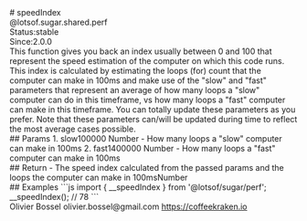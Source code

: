 <div class="docmap-mdx">
# speedIndex
<div class="_namespace">@lotsof.sugar.shared.perf</div>
<div class="_metas">
<div class="_status"><span class="_status-label">Status:</span><span class="_status-value -stable">stable</span></div>
<div class="_since"><span class="_since-label">Since:</span><span class="_since-value">2.0.0</span></div>
</div>
<div class="_description">
This function gives you back an index usually between 0 and 100 that represent
the speed estimation of the computer on which this code runs.
This index is calculated by estimating the loops (for) count that the computer
can make in 100ms and make use of the "slow" and "fast" parameters that represent
an average of how many loops a "slow" computer can do in this timeframe, vs how many loops a "fast"
computer can make in this timeframe.
You can totally update these parameters as you prefer.
Note that these parameters can/will be updated during time to reflect the most
average cases possible.
</div>
<div class="_params">
## Params
1. <span class="_name">slow</span><span class="_default">100000</span> <span class="_type">Number</span>
   - How many loops a "slow" computer can make in 100ms
2. <span class="_name">fast</span><span class="_default">1400000</span> <span class="_type">Number</span>
   - How many loops a "fast" computer can make in 100ms
</div>
<div class="_return">
## Return
- <span class="_description">The speed index calculated from the passed params and the loops the computer can make in 100ms</span><span class="_default"></span><span class="_type">Number</span>
</div>
<div class="_examples">
## Examples
```js
import { __speedIndex } from '@lotsof/sugar/perf';
__speedIndex(); // 78
```
</div>
<div class="_author">
<span class="_name">Olivier Bossel</span>
<span class="_email">olivier.bossel@gmail.com</span>
<a href="https://coffeekraken.io" target="_blank" class="_url">https://coffeekraken.io</a>
</div>
</div>